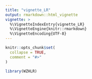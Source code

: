 ```yaml
---
title: "vignette_LR"
output: rmarkdown::html_vignette
vignette: >
  %\VignetteIndexEntry{vignette_LR}
  %\VignetteEngine{knitr::rmarkdown}
  %\VignetteEncoding{UTF-8}
---
```


```r
knitr::opts_chunk$set(
  collapse = TRUE,
  comment = "#>"
)
```

```r
library(WZHLR)
```
